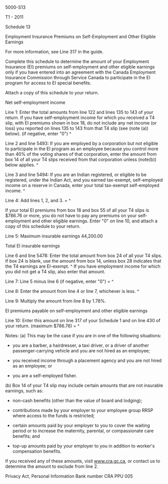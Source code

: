 ﻿5000-S13 
 
T1 - 2011 
 
Schedule 13 
 
Employment Insurance Premiums on Self-Employment and Other Eligible Earnings 
 
For more information, see Line 317 in the guide. 
 
Complete this schedule to determine the amount of your Employment Insurance 
(EI) premiums on self-employment and other eligible earnings only if you have 
entered into an agreement with the Canada Employment Insurance Commission 
through Service Canada to participate in the EI program for access to EI 
special benefits. 
 
Attach a copy of this schedule to your return. 
 
Net self-employment income 
 
Line 1: Enter the total amounts from line 122 and lines 135 to 143 of your 
return. If you have self-employment income for which you received a T4 slip, 
with EI premiums shown in box 18, do not include any net income (or loss) you 
reported on lines 135 to 143 from that T4 slip (see (note (a)) below). (if 
negative, enter "0") ^
 
Line 2 and line 5493: If you are employed by a corporation but not eligible 
to participate in the EI program as an employee because you control more than 
40% of the voting shares of that corporation, enter the amount from box 14 of 
all your T4 slips received from that corporation unless (note(b)) below 
applies. ^
 
Line 3 and line 5494: If you are an Indian registered, or eligible to be 
registered, under the Indian Act, and you earned tax-exempt, self-employed 
income on a reserve in Canada, enter your total tax-exempt self-employed 
income. ^
 
Line 4: Add lines 1, 2, and 3. = ^
 
If your total EI premiums from box 18 and box 55 of all your T4 slips is 
$786.76 or more, you do not have to pay any premiums on your self-employment 
and other eligible earnings. Enter "0" on line 10, and attach a copy of this 
schedule to your return. 
 
Line 5: Maximum insurable earnings 44,200.00 
 
Total EI insurable earnings 
 
Line 6 and line 5478: Enter the total amount from box 24 of all your T4 
slips. If box 24 is blank, use the amount from box 14, unless box 28 
indicates that the T4 earnings are EI-exempt. ^
If you have employment income for which you did not get a T4 slip, also enter 
that amount. 
 
Line 7: Line 5 minus line 6 (if negative, enter "0") = ^
 
Line 8: Enter the amount from line 4 or line 7, whichever is less. ^
 
Line 9: Multiply the amount from line 8 by 1.78%. 
 
EI premiums payable on self-employment and other eligible earnings 
 
Line 10: Enter this amount on line 317 of your Schedule 1 and on line 430 of 
your return. (maximum $786.76) = ^
 
Notes: 
(a) This may be the case if you are in one of the following situations: 
 
- you are a barber, a hairdresser, a taxi driver, or a driver of another 
passenger-carrying vehicle and you are not hired as an employee; 
 
- you received income through a placement agency and you are not hired as an 
employee; or 
 
- you are a self-employed fisher. 
 
(b) Box 14 of your T4 slip may include certain amounts that are not insurable 
earnings, such as: 
 
- non-cash benefits (other than the value of board and lodging); 
 
- contributions made by your employer to your employee group RRSP where 
access to the funds is restricted; 
 
- certain amounts paid by your employer to you to cover the waiting period or 
to increase the maternity, parental, or compassionate care benefits; and 
 
- top-up amounts paid by your employer to you in addition to worker's 
compensation benefits. 
 
If you received any of these amounts, visit www.cra.gc.ca, or contact us to 
determine the amount to exclude from line 2. 
 
Privacy Act, Personal Information Bank number CRA PPU 005
